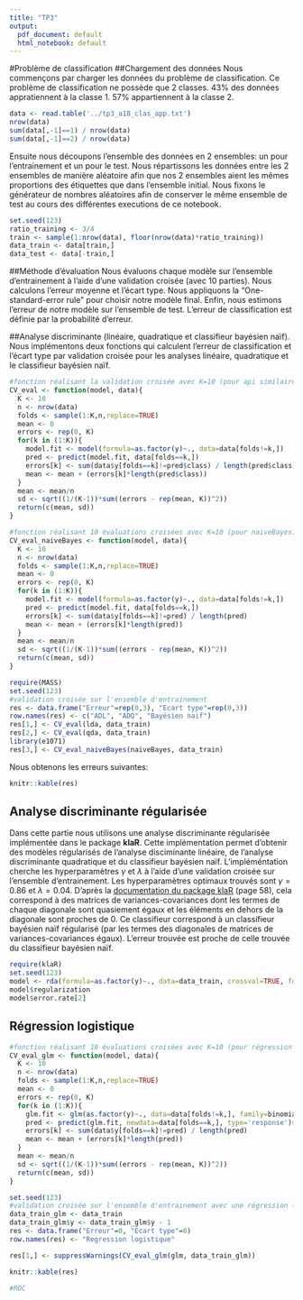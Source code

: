 ```yaml
---
title: "TP3"
output:
  pdf_document: default
  html_notebook: default
---
```


#Problème de classification
##Chargement des données
Nous commençons par charger les données du problème de classification. Ce problème de classification ne possède que 2 classes. 43% des données appratiennent à la classe 1. 57% appartiennent à la classe 2.

```r
data <- read.table('../tp3_a18_clas_app.txt')
nrow(data)
sum(data[,-1]==1) / nrow(data)
sum(data[,-1]==2) / nrow(data)
```


Ensuite nous découpons l'ensemble des données en 2 ensembles: un pour l'entrainement et un pour le test.  Nous répartissons les données entre les 2 ensembles de manière aléatoire afin que nos 2 ensembles aient les mêmes proportions des étiquettes que dans l'ensemble initial. Nous fixons le générateur de nombres aléatoires afin de conserver le même ensemble de test au cours des différentes executions de ce notebook.

```r
set.seed(123)
ratio_training <- 3/4
train <- sample(1:nrow(data), floor(nrow(data)*ratio_training))
data_train <- data[train,]
data_test <- data[-train,]
```

##Méthode d'évaluation
Nous évaluons chaque modèle sur l'ensemble d'entrainement à l'aide d'une validation croisée (avec 10 parties). Nous calculons l'erreur moyenne et l'écart type. Nous appliquons la "One-standard-error rule" pour choisir notre modèle final. Enfin, nous estimons l'erreur de notre modèle sur l'ensemble de test. L'erreur de classification est définie par la probabilité d’erreur.

##Analyse discriminante (linéaire, quadratique et classifieur bayésien naïf).
Nous implémentons deux fonctions qui calculent l'erreur de classification et l'écart type par validation croisée pour les analyses linéaire, quadratique et le classifieur bayésien naïf.
```r
#fonction réalisant la validation croisée avec K=10 (pour api similaire à lda)
CV_eval <- function(model, data){
  K <- 10
  n <- nrow(data)
  folds <- sample(1:K,n,replace=TRUE)
  mean <- 0
  errors <- rep(0, K)
  for(k in (1:K)){
    model.fit <- model(formula=as.factor(y)~., data=data[folds!=k,])
    pred <- predict(model.fit, data[folds==k,])
    errors[k] <- sum(data$y[folds==k]!=pred$class) / length(pred$class)
    mean <- mean + (errors[k]*length(pred$class))
  }
  mean <- mean/n
  sd <- sqrt((1/(K-1))*sum((errors - rep(mean, K))^2))
  return(c(mean, sd))
}
```

```r
#fonction réalisant 10 évaluations croisées avec K=10 (pour naiveBayes)
CV_eval_naiveBayes <- function(model, data){
  K <- 10
  n <- nrow(data)
  folds <- sample(1:K,n,replace=TRUE)
  mean <- 0
  errors <- rep(0, K)
  for(k in (1:K)){
    model.fit <- model(formula=as.factor(y)~., data=data[folds!=k,])
    pred <- predict(model.fit, data[folds==k,])
    errors[k] <- sum(data$y[folds==k]!=pred) / length(pred)
    mean <- mean + (errors[k]*length(pred))
  }
  mean <- mean/n
  sd <- sqrt((1/(K-1))*sum((errors - rep(mean, K))^2))
  return(c(mean, sd))
}
```

```r
require(MASS)
set.seed(123)
#validation croisée sur l'ensemble d'entrainement
res <- data.frame("Erreur"=rep(0,3), "Ecart type"=rep(0,3))
row.names(res) <- c("ADL", "ADQ", "Bayésien naif")
res[1,] <- CV_eval(lda, data_train)
res[2,] <- CV_eval(qda, data_train)
library(e1071)
res[3,] <- CV_eval_naiveBayes(naiveBayes, data_train)
```
Nous obtenons les erreurs suivantes:

```r
knitr::kable(res)
```

## Analyse discriminante régularisée
Dans cette partie nous utilisons une analyse discriminante régularisée implémentée dans le package **klaR**. Cette implémentation permet d'obtenir des modèles régularisés de l'analyse disciminante linéaire, de l'analyse discriminante quadratique et du classifieur bayésien naïf. L'impléméntation cherche les hyperparamètres $\gamma$ et $\lambda$ à l'aide d'une validation croisée sur l'ensemble d'entrainement. Les hyperparamètres optimaux trouvés sont $\gamma=0.86$ et $\lambda=0.04$. D'après la [documentation du package klaR](https://cran.r-project.org/web/packages/klaR/klaR.pdf) (page 58), cela correspond à des matrices de variances-covariances dont les termes de chaque diagonale sont quasiement égaux et les éléments en dehors de la diagonale sont proches de 0. Ce classifieur correspond à un classifieur bayésien naïf régularisé (par les termes des diagonales de matrices de variances-covariances égaux). L'erreur trouvée est proche de celle trouvée du classifieur bayésien naïf.

```r
require(klaR)
set.seed(123)
model <- rda(formula=as.factor(y)~., data=data_train, crossval=TRUE, fold=10)
model$regularization
model$error.rate[2]
```

## Régression logistique

```r
#fonction réalisant 10 évaluations croisées avec K=10 (pour régression logistique)
CV_eval_glm <- function(model, data){
  K <- 10
  n <- nrow(data)
  folds <- sample(1:K,n,replace=TRUE)
  mean <- 0
  errors <- rep(0, K)
  for(k in (1:K)){
    glm.fit <- glm(as.factor(y)~., data=data[folds!=k,], family=binomial)
    pred <- predict(glm.fit, newdata=data[folds==k,], type='response')>0.5
    errors[k] <- sum(data$y[folds==k]!=pred) / length(pred)
    mean <- mean + (errors[k]*length(pred))
  }
  mean <- mean/n
  sd <- sqrt((1/(K-1))*sum((errors - rep(mean, K))^2))
  return(c(mean, sd))
}
```

```r
set.seed(123)
#validation croisée sur l'ensemble d'entrainement avec une régression logistique
data_train_glm <- data_train
data_train_glm$y <- data_train_glm$y - 1
res <- data.frame("Erreur"=0, "Ecart type"=0)
row.names(res) <- "Regression logistique"

res[1,] <- suppressWarnings(CV_eval_glm(glm, data_train_glm))
```
```r
knitr::kable(res)
```

```r
#ROC
```